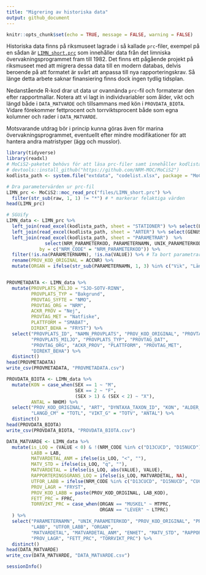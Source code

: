 ```yaml
---
title: "Migrering av historiska data"
output: github_document
---
```


```r
knitr::opts_chunk$set(echo = TRUE, message = FALSE, warning = FALSE)
```

Historiska data finns på riksmuseet lagrade i så kallade `prc`-filer, exempel på en sådan är [`LIMN_short.prc`](https://raw.githubusercontent.com/NRM-MOC/migrering_prc/main/files/LIMN_short.prc) som innehåller data från det limniska övervakningsprogrammet fram till 1982. Det finns ett pågående projekt på riksmuseet med att migrera dessa data till en modern databas, delvis beroende på att formatet är svårt att anpassa till nya rapporteringskrav. Så länge detta arbete saknar finansiering finns dock ingen tydlig tidsplan. 

Nedanstående R-kod drar ut data ur ovannända `prc`-fil och formaterar den efter rapportmallar. Notera att vi lagt in individvariabler som ålder, vikt och längd både i `DATA_MATVARDE` och tillsammans med kön i `PROVDATA_BIOTA`. Vidare förekommer fettprocent och torrviktsprocent både som egna kolumner och rader i `DATA_MATVARDE`.

Motsvarande utdrag bör i princip kunna göras även för marina övervakningsprogrammet, eventuellt efter mindre modifikationer för att hantera andra matristyper (ägg och musslor).


```r
library(tidyverse)
library(readxl)
# MoCiS2-paketet behövs för att läsa prc-filer samt innehåller kodlista
# devtools::install_github("https://github.com/NRM-MOC/MoCiS2")
kodlista_path <- system.file("extdata", "codelist.xlsx", package = "MoCiS2")

# Dra parametervärden ur prc-fil
LIMN_prc <- MoCiS2::moc_read_prc("files/LIMN_short.prc") %>% 
  filter(str_sub(raw, 1, 1) != "*") # * markerar felaktiga värden
head(LIMN_prc)
```


```r
# SGUify
LIMN_data <- LIMN_prc %>% 
  left_join(read_excel(kodlista_path, sheet = "STATIONER") %>% select(LOC, PROVPLATS_ID, NAMN_PROVPLATS)) %>% 
  left_join(read_excel(kodlista_path, sheet = "ARTER") %>% select(GENUS, ART, DYNTAXA_TAXON_ID)) %>% 
  left_join(read_excel(kodlista_path, sheet = "PARAMETRAR")  %>%
              select(NRM_PARAMETERKOD, PARAMETERNAMN, UNIK_PARAMETERKOD, ENHET, MATOSAKERHET_ENHET, PROV_LAGR),
            by = c("NRM_CODE" = "NRM_PARAMETERKOD")) %>% 
  filter(!is.na(PARAMETERNAMN), !is.na(VALUE)) %>% # Ta bort parametrar som saknas i kodlista (skall ej rapporteras) samt de som saknar värde
  rename(PROV_KOD_ORIGINAL = ACCNR) %>% 
  mutate(ORGAN = ifelse(str_sub(PARAMETERNAMN, 1, 3) %in% c("Vik", "Län", "Åld"), "HELKROPP", ORGAN)) 


PROVMETADATA <- LIMN_data %>% 
  mutate(PROVPLATS_MILJO = "SJO-SOTV-RINN",
         PROVPLATS_TYP = "Bakgrund",
         PROVTAG_SYFTE = "NMO",
         PROVTAG_ORG = "NRM",
         ACKR_PROV = "Nej",
         PROVTAG_MET = "Natfiske",
         PLATTFORM = "SMABAT",
         DIREKT_BEHA = "FRYST") %>% 
  select("PROVPLATS_ID", "NAMN_PROVPLATS", "PROV_KOD_ORIGINAL", "PROVTAG_SYFTE", 
         "PROVPLATS_MILJO", "PROVPLATS_TYP", "PROVTAG_DAT", 
         "PROVTAG_ORG", "ACKR_PROV", "PLATTFORM", "PROVTAG_MET", 
         "DIREKT_BEHA") %>% 
  distinct()
head(PROVMETADATA)
write_csv(PROVMETADATA, "PROVMETADATA.csv")
```



```r
PROVDATA_BIOTA <- LIMN_data %>% 
  mutate(KON = case_when(SEX == 1 ~ "M",
                         SEX == 2 ~ "F",
                         (SEX > 1) & (SEX < 2) ~ "X"),
         ANTAL = NHOM) %>% 
  select("PROV_KOD_ORIGINAL", "ART", "DYNTAXA_TAXON_ID", "KON", "ALDER_AR" = "ALDR", 
         "LANGD_CM" = "TOTL", "VIKT_G" = "TOTV", "ANTAL") %>% 
  distinct()
head(PROVDATA_BIOTA)
write_csv(PROVDATA_BIOTA, "PROVDATA_BIOTA.csv")

```

```r
DATA_MATVARDE <- LIMN_data %>% 
  mutate(is_LOQ = (VALUE < 0) & !(NRM_CODE %in% c("D13CUCD", "D15NUCD")),
         LABB = LAB,
         MATVARDETAL_ANM = ifelse(is_LOQ, "<", ""),
         MATV_STD = ifelse(is_LOQ, "q", ""),
         MATVARDETAL = ifelse(is_LOQ, abs(VALUE), VALUE),
         RAPPORTERINGSGRANS_LOQ = ifelse(is_LOQ, MATVARDETAL, NA),
         UTFOR_LABB = ifelse(NRM_CODE %in% c("D13CUCD", "D15NUCD", "CUCD", "NUCD"), "UC Davies", NA),
         PROV_LAGR = "FRYST",
         PROV_KOD_LABB = paste(PROV_KOD_ORIGINAL, LAB_KOD),
         FETT_PRC = FPRC,
         TORRVIKT_PRC = case_when(ORGAN == "MUSKEL" ~ MTPRC,
                                  ORGAN == "LEVER" ~ LTPRC)
  ) %>% 
  select("PARAMETERNAMN", "UNIK_PARAMETERKOD", "PROV_KOD_ORIGINAL", "PROV_KOD_LABB",
         "LABB", "UTFOR_LABB", "ORGAN", 
         "MATVARDETAL", "MATVARDETAL_ANM", "ENHET", "MATV_STD", "RAPPORTERINGSGRANS_LOQ", 
         "PROV_LAGR", "FETT_PRC", "TORRVIKT_PRC") %>% 
  distinct()
head(DATA_MATVARDE)
write_csv(DATA_MATVARDE, "DATA_MATVARDE.csv")
```

```r
sessionInfo()
```

